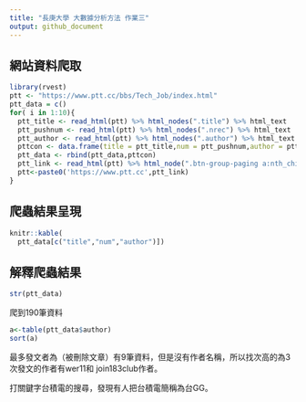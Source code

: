 ```yaml
---
title: "長庚大學 大數據分析方法 作業三"
output: github_document
---
```




## 網站資料爬取
```r
library(rvest)
ptt <- "https://www.ptt.cc/bbs/Tech_Job/index.html"
ptt_data = c()
for( i in 1:10){
  ptt_title <- read_html(ptt) %>% html_nodes(".title") %>% html_text
  ptt_pushnum <- read_html(ptt) %>% html_nodes(".nrec") %>% html_text
  ptt_author <- read_html(ptt) %>% html_nodes(".author") %>% html_text
  pttcon <- data.frame(title = ptt_title,num = ptt_pushnum,author = ptt_author) 
  ptt_data <- rbind(ptt_data,pttcon)
  ptt_link <- read_html(ptt) %>% html_node(".btn-group-paging a:nth_child(2)") %>% html_attr("href")
  ptt<-paste0('https://www.ptt.cc',ptt_link)
}

```

## 爬蟲結果呈現
```r
knitr::kable(
  ptt_data[c("title","num","author")])
```

## 解釋爬蟲結果 
```r
str(ptt_data)
```
爬到190筆資料
```r
a<-table(ptt_data$author)
sort(a)
```

最多發文者為（被刪除文章）有9筆資料，但是沒有作者名稱，所以找次高的為3次發文的作者有wer11和 join183club作者。

打關鍵字台積電的搜尋，發現有人把台積電簡稱為台GG。
